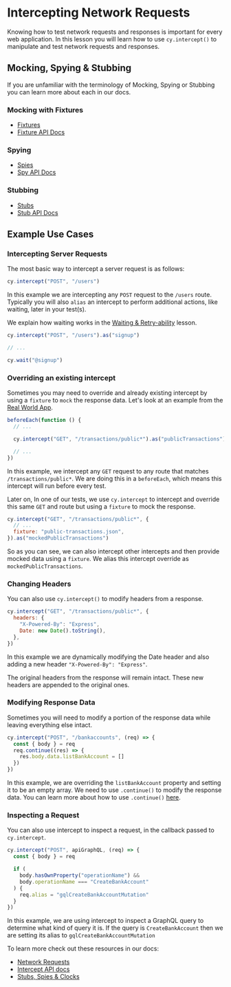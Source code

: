# Intercepting Network Requests

Knowing how to test network requests and responses is important for every web application. In this lesson you will learn how to use `cy.intercept()` to manipulate and test network requests and responses.

## Mocking, Spying & Stubbing

If you are unfamiliar with the terminology of Mocking, Spying or Stubbing you can learn more about each in our docs.

### Mocking with Fixtures

- [Fixtures](https://docs.cypress.io/guides/guides/network-requests#Fixtures)
- [Fixture API Docs](https://docs.cypress.io/api/commands/fixture)

### Spying

- [Spies](https://docs.cypress.io/guides/guides/stubs-spies-and-clocks#Spies)
- [Spy API Docs](https://docs.cypress.io/api/commands/spy)

### Stubbing

- [Stubs](https://docs.cypress.io/guides/guides/stubs-spies-and-clocks#Stubs)
- [Stub API Docs](https://docs.cypress.io/api/commands/stub)

## Example Use Cases

### Intercepting Server Requests

The most basic way to intercept a server request is as follows:

```js
cy.intercept("POST", "/users")
```

In this example we are intercepting any `POST` request to the `/users` route. Typically you will also `alias` an intercept to perform additional actions, like waiting, later in your test(s).

We explain how waiting works in the [Waiting & Retry-ability](Waiting%20&%20Retry-ability%20654782dcf1c34be28e8e245ff28a5776.md) lesson.

```js
cy.intercept("POST", "/users").as("signup")

// ...

cy.wait("@signup")
```

### Overriding an existing intercept

Sometimes you may need to override and already existing intercept by using a `fixture` to `mock` the response data. Let's look at an example from the [Real World App](https://github.com/cypress-io/cypress-realworld-app/blob/develop/cypress/tests/ui/transaction-feeds.spec.ts).

```js
beforeEach(function () {
  // ...

  cy.intercept("GET", "/transactions/public*").as("publicTransactions")

  // ...
})
```

In this example, we intercept any `GET` request to any route that matches `/transactions/public*`. We are doing this in a `beforeEach`, which means this intercept will run before every test.

Later on, In one of our tests, we use `cy.intercept` to intercept and override this same `GET` and route but using a `fixture` to mock the response.

```js
cy.intercept("GET", "/transactions/public*", {
  // ...
  fixture: "public-transactions.json",
}).as("mockedPublicTransactions")
```

So as you can see, we can also intercept other intercepts and then provide mocked data using a `fixture`. We alias this intercept override as `mockedPublicTransactions`.

### Changing Headers

You can also use `cy.intercept()` to modify headers from a response.

```js
cy.intercept("GET", "/transactions/public*", {
  headers: {
    "X-Powered-By": "Express",
    Date: new Date().toString(),
  },
})
```

In this example we are dynamically modifying the Date header and also adding a new header `"X-Powered-By": "Express"`.

The original headers from the response will remain intact. These new headers are appended to the original ones.

### Modifying Response Data

Sometimes you will need to modify a portion of the response data while leaving everything else intact.

```js
cy.intercept("POST", "/bankaccounts", (req) => {
  const { body } = req
  req.continue((res) => {
    res.body.data.listBankAccount = []
  })
})
```

In this example, we are overriding the `listBankAccount` property and setting it to be an empty array. We need to use `.continue()` to modify the response data. You can learn more about how to use `.continue()` [here](https://docs.cypress.io/api/commands/intercept#Controlling-the-outbound-request-with-req-continue).

### Inspecting a Request

You can also use intercept to inspect a request, in the callback passed to `cy.intercept`.

```js
cy.intercept("POST", apiGraphQL, (req) => {
  const { body } = req

  if (
    body.hasOwnProperty("operationName") &&
    body.operationName === "CreateBankAccount"
  ) {
    req.alias = "gqlCreateBankAccountMutation"
  }
})
```

In this example, we are using intercept to inspect a GraphQL query to determine what kind of query it is. If the query is `CreateBankAccount` then we are setting its alias to `gqlCreateBankAccountMutation`

To learn more check out these resources in our docs:

- [Network Requests](https://docs.cypress.io/guides/guides/network-requests)
- [Intercept API docs](https://docs.cypress.io/api/commands/intercept)
- [Stubs, Spies & Clocks](https://docs.cypress.io/guides/guides/stubs-spies-and-clocks)
